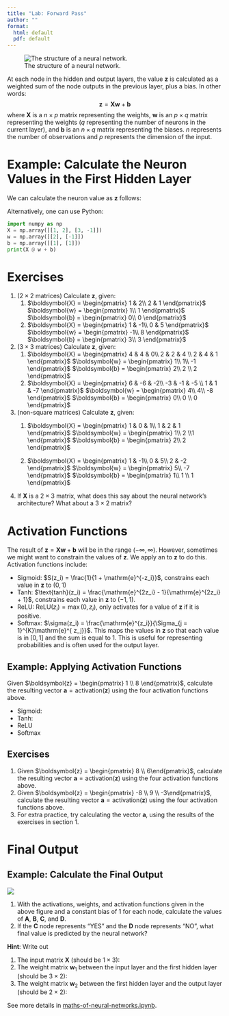 ```yaml
---
title: "Lab: Forward Pass"
author: ""
format:
  html: default
  pdf: default
---
```


![The structure of a neural network.](nn-lab.png)

At each node in the hidden and output layers, the value $\boldsymbol{z}$ is calculated as a weighted sum of the node outputs in the previous layer, plus a bias. In other words:
$$\boldsymbol{z} = \boldsymbol{X}\boldsymbol{w} + \boldsymbol{b}$$
where $\boldsymbol{X}$ is a $n \times p$ matrix representing the weights, $\boldsymbol{w}$ is an $p \times q$ matrix representing the weights ($q$ representing the number of neurons in the current layer), and $\boldsymbol{b}$ is an $n \times q$ matrix representing the biases. $n$ represents the number of observations and $p$ represents the dimension of the input.
 
# Example: Calculate the Neuron Values in the First Hidden Layer

\begin{align}
    \boldsymbol{X} = \begin{pmatrix}
        1 & 2\\
        3 & -1
        \end{pmatrix} 
        , \boldsymbol{w} = \begin{pmatrix} 2\\ -1 \end{pmatrix}
        , \boldsymbol{b} = \begin{pmatrix} 1 \\ 1\end{pmatrix}    
        \nonumber
\end{align}

We can calculate the neuron value as $\boldsymbol{z}$ follows:

\begin{align}
    \boldsymbol{z} &= \boldsymbol{X}\boldsymbol{w} + \boldsymbol{b} \nonumber \\
    &=  \begin{pmatrix}
        \quad \quad \quad \quad \quad \\ \quad \quad \quad \quad \quad 
        \end{pmatrix} 
        \begin{pmatrix} \quad \quad  \\  \quad \quad
        \end{pmatrix} + 
        \begin{pmatrix}  \quad \quad \\  \quad \quad \end{pmatrix}     
        \nonumber  \\
    &= \begin{pmatrix}\quad \quad \quad \quad \quad \\ \quad \quad \quad \quad \quad \end{pmatrix} + 
    \begin{pmatrix} \quad \quad  \\ \quad \quad    \end{pmatrix}   
    \nonumber \\
    &= \begin{pmatrix} 1\\ 8 \end{pmatrix}  \nonumber  
\end{align}

Alternatively, one can use Python:

```python
import numpy as np
X = np.array([[1, 2], [3, -1]])
w = np.array([[2], [-1]])
b = np.array([[1], [1]])
print(X @ w + b)
```

# Exercises

1.  ($2\times2$ matrices) Calculate $\boldsymbol{z}$, given:
    1.  $\boldsymbol{X} = \begin{pmatrix}
        1 & 2\\
        2 & 1
        \end{pmatrix}$ 
        $\boldsymbol{w} = \begin{pmatrix} 1\\ 1 \end{pmatrix}$
        $\boldsymbol{b} = \begin{pmatrix} 0\\ 0 \end{pmatrix}$
    2.  $\boldsymbol{X} = \begin{pmatrix}
        1 & -1\\
        0 & 5
        \end{pmatrix}$ 
        $\boldsymbol{w} = \begin{pmatrix} -1\\ 8 \end{pmatrix}$
        $\boldsymbol{b} = \begin{pmatrix} 3\\ 3 \end{pmatrix}$
    
2.  ($3\times3$  matrices) Calculate $\boldsymbol{z}$, given:
    1.  $\boldsymbol{X} = \begin{pmatrix}
        4 & 4 & 0\\
        2 & 2 & 4 \\
        2 & 4 & 1
        \end{pmatrix}$ 
        $\boldsymbol{w} = \begin{pmatrix} 1\\ 1\\ -1 \end{pmatrix}$
        $\boldsymbol{b} = \begin{pmatrix} 2\\ 2 \\ 2 \end{pmatrix}$
    2.  $\boldsymbol{X} = \begin{pmatrix}
        6 & -6 & -2\\
        -3 & -1 & -5 \\
        1 & 1 & -7
        \end{pmatrix}$ 
        $\boldsymbol{w} = \begin{pmatrix} 4\\ 4\\ -8 \end{pmatrix}$
        $\boldsymbol{b} = \begin{pmatrix} 0\\ 0 \\ 0 \end{pmatrix}$
3.  (non-square matrices) Calculate $\boldsymbol{z}$, given:
    1.  $\boldsymbol{X} = \begin{pmatrix}
        1 & 0 & 1\\
        1 & 2 & 1 
        \end{pmatrix}$ 
        $\boldsymbol{w} = \begin{pmatrix} 1\\ 2 \\1 \end{pmatrix}$
        $\boldsymbol{b} = \begin{pmatrix} 2\\ 2 \end{pmatrix}$
        
    2.  $\boldsymbol{X} = \begin{pmatrix}
        1 & -1\\
        0 & 5\\
        2 & -2
        \end{pmatrix}$ 
        $\boldsymbol{w} = \begin{pmatrix} 5\\ -7 \end{pmatrix}$
        $\boldsymbol{b} = \begin{pmatrix} 1\\ 1 \\ 1 \end{pmatrix}$

4.  If $\boldsymbol{X}$ is a $2\times 3$ matrix, what does this say about the neural network's architecture? What about a $3\times2$ matrix?

# Activation Functions

The result of $\boldsymbol{z} = \boldsymbol{X}\boldsymbol{w} + \boldsymbol{b}$ will be in the range $(-\infty, \infty)$. However, sometimes we might want to constrain the values of $\boldsymbol{z}$. We apply an \textbf{activation function} to $\boldsymbol{z}$ to do this. Activation functions include:

- Sigmoid: $S(z_i) = \frac{1}{1 + \mathrm{e}^{-z_i}}$, constrains each value in $\boldsymbol{z}$ to $(0, 1)$
- Tanh: $\text{tanh}(z_i) = \frac{\mathrm{e}^{2z_i} - 1}{\mathrm{e}^{2z_i} + 1}$, constrains each value in $\boldsymbol{z}$ to $(-1, 1)$.
- ReLU: $\text{ReLU}(z_i) = \max(0, z_i)$, only activates for a value of $\boldsymbol{z}$ if it is positive.
- Softmax: $\sigma(z_i) = \frac{\mathrm{e}^{z_i}}{\Sigma_{j = 1}^{K}\mathrm{e}^{
 z_j}}$. This maps the values in $\boldsymbol{z}$ so that each value is in $[0,1]$ and the sum is equal to 1. This is useful for representing probabilities and is often used for the output layer.

## Example: Applying Activation Functions

Given $\boldsymbol{z} = \begin{pmatrix}
        1 \\ 8
\end{pmatrix}$, calculate the resulting vector $\boldsymbol{a} = \text{activation}(\boldsymbol{z})$ using the four activation functions above.

- Sigmoid:
\begin{align*}
    S(\boldsymbol{z}) = \quad \quad \quad  \quad \quad \quad  \quad \quad \quad  \quad \quad \quad \quad \quad \quad  \quad \quad \quad 
    \\ 
    \\ 
    \\
\end{align*}
- Tanh:
\begin{align*}
    \text{tanh}(\boldsymbol{z}) =  \quad \quad \quad  \quad \quad \quad  \quad \quad \quad  \quad \quad \quad \quad \quad \quad  \quad \quad \quad
        \\ 
    \\ 
    \\
\end{align*}
- ReLU
\begin{align*}
    \text{ReLU}(\boldsymbol{z}) = \quad \quad \quad  \quad \quad \quad  \quad \quad \quad  \quad \quad \quad \quad \quad \quad  \quad \quad \quad 
        \\ 
    \\ 
    \\
\end{align*}
- Softmax
\begin{align*}
    \sigma(\boldsymbol{z}) = \quad \quad \quad  \quad \quad \quad  \quad \quad \quad  \quad \quad \quad \quad \quad \quad  \quad \quad \quad 
        \\ 
    \\ 
    \\
\end{align*}

## Exercises

1. Given $\boldsymbol{z} = \begin{pmatrix} 8 \\ 6\end{pmatrix}$, calculate the resulting vector $\boldsymbol{a} = \text{activation}(\boldsymbol{z})$ using the four activation functions above.
2. Given $\boldsymbol{z} = \begin{pmatrix} -8 \\ 9 \\ -3\end{pmatrix}$, calculate the resulting vector $\boldsymbol{a} = \text{activation}(\boldsymbol{z})$ using the four activation functions above.
3. For extra practice, try calculating the vector $\boldsymbol{a}$, using the results of the exercises in section 1.

# Final Output

## Example: Calculate the Final Output

![](NN Exercise.png)
 
1. With the activations, weights, and activation functions given in the above figure and a constant bias of 1 for each node, calculate the values of **A**, **B**, **C**, and **D**.
2. If the **C** node represents "YES" and the **D** node represents "NO", what final value is predicted by the neural network?

**Hint**: Write out

1. The input matrix $\boldsymbol{X}$ (should be $1 \times 3$):
\begin{align}
    \boldsymbol{X} &= \begin{pmatrix}
     \quad \quad \quad \quad \quad \quad
    \end{pmatrix}. \nonumber 
\end{align}
2. The weight matrix $\boldsymbol{w}_1$ between the input layer and the first hidden layer (should be $3 \times 2$):
\begin{align}
     \boldsymbol{w}_1 &= \begin{pmatrix}
      \quad \quad \quad \quad  \\
     \quad \quad \quad \quad   \\
     \quad \quad \quad \quad 
    \end{pmatrix}, 
    \boldsymbol{b}_1 = \begin{pmatrix}
     \quad \quad \quad \quad \quad
    \end{pmatrix}.
    \nonumber 
\end{align}
3. The weight matrix $\boldsymbol{w}_2$ between the first hidden layer and the output layer (should be $2 \times 2$):
\begin{align}
     \boldsymbol{w}_2 &= \begin{pmatrix}
   \quad \quad \quad \quad  \\
     \quad \quad \quad \quad   
    \end{pmatrix}, 
    \boldsymbol{b}_2 = \begin{pmatrix}
    \quad \quad \quad \quad \quad
    \end{pmatrix}. \nonumber 
\end{align}

See more details in [maths-of-neural-networks.ipynb](maths-of-neural-networks.ipynb).